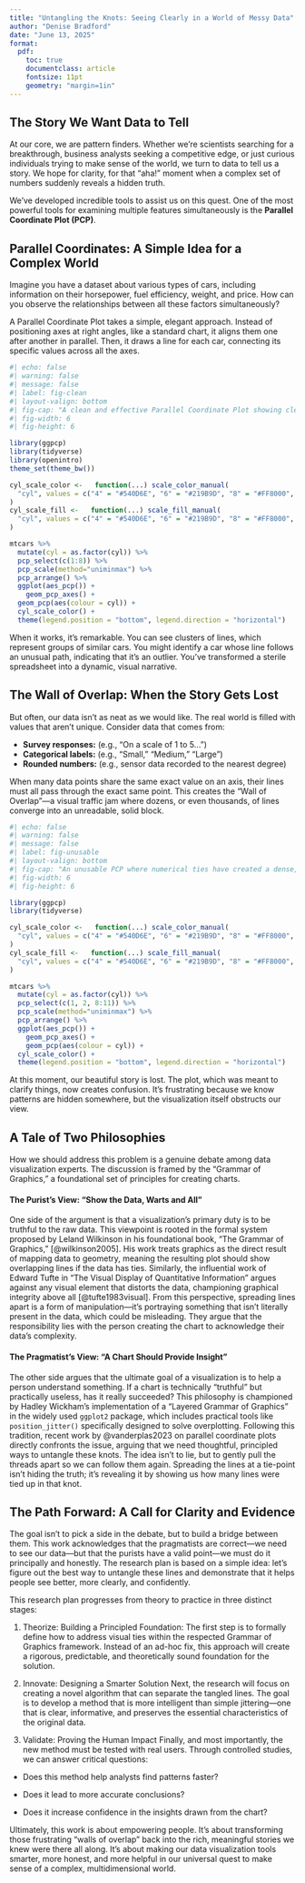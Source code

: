 ```yaml
---
title: "Untangling the Knots: Seeing Clearly in a World of Messy Data"
author: "Denise Bradford"
date: "June 13, 2025"
format:
  pdf:
    toc: true
    documentclass: article
    fontsize: 11pt
    geometry: "margin=1in"
---
```


## The Story We Want Data to Tell

At our core, we are pattern finders. 
Whether we're scientists searching for a breakthrough, business analysts seeking a competitive edge, or just curious individuals trying to make sense of the world, we turn to data to tell us a story. 
We hope for clarity, for that "aha!" moment when a complex set of numbers suddenly reveals a hidden truth.

We've developed incredible tools to assist us on this quest. 
One of the most powerful tools for examining multiple features simultaneously is the **Parallel Coordinate Plot (PCP)**.


## Parallel Coordinates: A Simple Idea for a Complex World

Imagine you have a dataset about various types of cars, including information on their horsepower, fuel efficiency, weight, and price. 
How can you observe the relationships between all these factors simultaneously? 

A Parallel Coordinate Plot takes a simple, elegant approach. 
Instead of positioning axes at right angles, like a standard chart, it aligns them one after another in parallel. 
Then, it draws a line for each car, connecting its specific values across all the axes. 


```r
#| echo: false
#| warning: false
#| message: false
#| label: fig-clean
#| layout-valign: bottom
#| fig-cap: "A clean and effective Parallel Coordinate Plot showing clear patterns in the carss dataset."
#| fig-width: 6
#| fig-height: 6

library(ggpcp)
library(tidyverse)
library(openintro)
theme_set(theme_bw())

cyl_scale_color <-   function(...) scale_color_manual(
  "cyl", values = c("4" = "#540D6E", "6" = "#219B9D", "8" = "#FF8000", ...)
)  
cyl_scale_fill <-   function(...) scale_fill_manual(
  "cyl", values = c("4" = "#540D6E", "6" = "#219B9D", "8" = "#FF8000", ...)
) 

mtcars %>%
  mutate(cyl = as.factor(cyl)) %>%
  pcp_select(c(1:8)) %>%
  pcp_scale(method="uniminmax") %>%
  pcp_arrange() %>%
  ggplot(aes_pcp()) + 
    geom_pcp_axes() +
  geom_pcp(aes(colour = cyl)) +
  cyl_scale_color() +  
  theme(legend.position = "bottom", legend.direction = "horizontal")

```


When it works, it's remarkable. 
You can see clusters of lines, which represent groups of similar cars. 
You might identify a car whose line follows an unusual path, indicating that it's an outlier. 
You've transformed a sterile spreadsheet into a dynamic, visual narrative.

## The Wall of Overlap: When the Story Gets Lost

But often, our data isn't as neat as we would like. 
The real world is filled with values that aren't unique. 
Consider data that comes from:

* **Survey responses:** (e.g., "On a scale of 1 to 5...")
* **Categorical labels:** (e.g., "Small," "Medium," "Large")
* **Rounded numbers:** (e.g., sensor data recorded to the nearest degree)

When many data points share the same exact value on an axis, their lines must all pass through the exact same point. 
This creates the "Wall of Overlap"—a visual traffic jam where dozens, or even thousands, of lines converge into an unreadable, solid block.


```r
#| echo: false
#| warning: false
#| message: false
#| label: fig-unusable
#| layout-valign: bottom
#| fig-cap: "An unusable PCP where numerical ties have created a dense, uninformative mesh of lines, completely hiding any underlying patterns."
#| fig-width: 6
#| fig-height: 6

library(ggpcp)
library(tidyverse)

cyl_scale_color <-   function(...) scale_color_manual(
  "cyl", values = c("4" = "#540D6E", "6" = "#219B9D", "8" = "#FF8000", ...)
)  
cyl_scale_fill <-   function(...) scale_fill_manual(
  "cyl", values = c("4" = "#540D6E", "6" = "#219B9D", "8" = "#FF8000", ...)
) 

mtcars %>%
  mutate(cyl = as.factor(cyl)) %>%
  pcp_select(c(1, 2, 8:11)) %>%
  pcp_scale(method="uniminmax") %>%
  pcp_arrange() %>%
  ggplot(aes_pcp()) + 
    geom_pcp_axes() + 
    geom_pcp(aes(colour = cyl)) +
  cyl_scale_color() +  
  theme(legend.position = "bottom", legend.direction = "horizontal")

```


At this moment, our beautiful story is lost. The plot, which was meant to clarify things, now creates confusion. 
It's frustrating because we know patterns are hidden somewhere, but the visualization itself obstructs our view.

## A Tale of Two Philosophies

How we should address this problem is a genuine debate among data visualization experts. 
The discussion is framed by the "Grammar of Graphics," a foundational set of principles for creating charts.

#### The Purist's View: "Show the Data, Warts and All"

One side of the argument is that a visualization's primary duty is to be truthful to the raw data. 
This viewpoint is rooted in the formal system proposed by Leland Wilkinson in his foundational book, "The Grammar of Graphics," [@wilkinson2005]. 
His work treats graphics as the direct result of mapping data to geometry, meaning the resulting plot should show overlapping lines if the data has ties. 
Similarly, the influential work of Edward Tufte in "The Visual Display of Quantitative Information" argues against any visual element that distorts the data, championing graphical integrity above all [@tufte1983visual]. 
From this perspective, spreading lines apart is a form of manipulation—it's portraying something that isn't literally present in the data, which could be misleading. 
They argue that the responsibility lies with the person creating the chart to acknowledge their data's complexity.

#### The Pragmatist's View: "A Chart Should Provide Insight"

The other side argues that the ultimate goal of a visualization is to help a person understand something. 
If a chart is technically "truthful" but practically useless, has it really succeeded? 
This philosophy is championed by Hadley Wickham's implementation of a "Layered Grammar of Graphics" in the widely used `ggplot2` package, which includes practical tools like `position_jitter()` specifically designed to solve overplotting. 
Following this tradition, recent work by @vanderplas2023 on parallel coordinate plots directly confronts the issue, arguing that we need thoughtful, principled ways to untangle these knots. The idea isn't to lie, but to gently pull the threads apart so we can follow them again. Spreading the lines at a tie-point isn't hiding the truth; it's revealing it by showing us how many lines were tied up in that knot.

## The Path Forward: A Call for Clarity and Evidence

The goal isn't to pick a side in the debate, but to build a bridge between them. 
This work acknowledges that the pragmatists are correct—we need to see our data—but that the purists have a valid point—we must do it principally and honestly. 
The research plan is based on a simple idea: let's figure out the best way to untangle these lines and demonstrate that it helps people see better, more clearly, and confidently.

This research plan progresses from theory to practice in three distinct stages:

1. Theorize: Building a Principled Foundation:
The first step is to formally define how to address visual ties within the respected Grammar of Graphics framework. 
Instead of an ad-hoc fix, this approach will create a rigorous, predictable, and theoretically sound foundation for the solution.

2. Innovate: Designing a Smarter Solution
Next, the research will focus on creating a novel algorithm that can separate the tangled lines. 
The goal is to develop a method that is more intelligent than simple jittering—one that is clear, informative, and preserves the essential characteristics of the original data.

3. Validate: Proving the Human Impact
Finally, and most importantly, the new method must be tested with real users. 
Through controlled studies, we can answer critical questions:
- Does this method help analysts find patterns faster?

- Does it lead to more accurate conclusions?

- Does it increase confidence in the insights drawn from the chart?


Ultimately, this work is about empowering people. 
It’s about transforming those frustrating "walls of overlap" back into the rich, meaningful stories we knew were there all along. 
It’s about making our data visualization tools smarter, more honest, and more helpful in our universal quest to make sense of a complex, multidimensional world.



